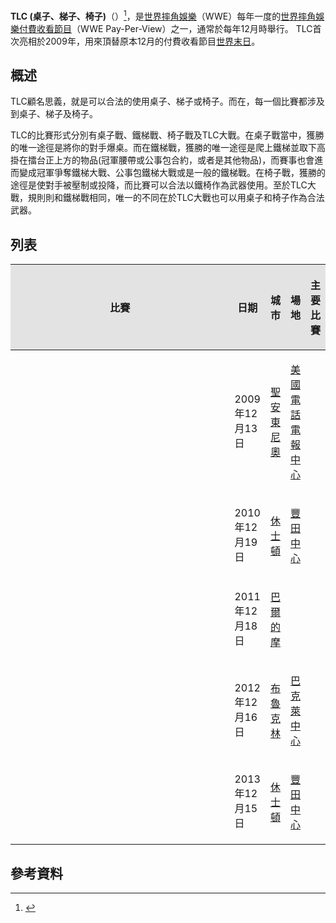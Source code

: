 '''TLC (桌子、梯子、椅子)'''（{{lang-en|'''TLC: Tables, Ladders & Chairs'''}}）<ref>{{Cite web |url=http://www.wwe.com/shows/wwetlc |title=TLC: Tables, Ladders & Chairs |accessdate=2013-05-25 |archive-date=2015-01-09 |archive-url=https://web.archive.org/web/20150109064935/http://www.wwe.com/shows/wwetlc |dead-url=no }}</ref>，是[[世界摔角娛樂|世界摔角娛樂]]（WWE）每年一度的[[世界摔角娛樂付費收看節目|世界摔角娛樂付費收看節目]]（WWE Pay-Per-View）之一，通常於每年12月時舉行。
TLC首次亮相於2009年，用來頂替原本12月的付費收看節目[[世界末日_(摔角)|世界末日]]。

==概述==
TLC顧名思義，就是可以合法的使用桌子、梯子或椅子。而在{{link-en|TLC2010|TLC: Tables, Ladders & Chairs (2010)}}，每一個比賽都涉及到桌子、梯子及椅子。

TLC的比賽形式分別有桌子戰、鐵梯戰、椅子戰及TLC大戰。在桌子戰當中，獲勝的唯一途徑是將你的對手爆桌。而在鐵梯戰，獲勝的唯一途徑是爬上鐵梯並取下高掛在擂台正上方的物品(冠軍腰帶或公事包合約，或者是其他物品)，而賽事也會進而變成冠軍爭奪鐵梯大戰、公事包鐵梯大戰或是一般的鐵梯戰。在椅子戰，獲勝的途徑是使對手被壓制或投降，而比賽可以合法以鐵椅作為武器使用。至於TLC大戰，規則則和鐵梯戰相同，唯一的不同在於TLC大戰也可以用桌子和椅子作為合法武器。

==列表==
{| class="wikitable" align="center"
!style="background: #e3e3e3;" width="9%"|比賽
!style="background: #e3e3e3;" width="6%"|日期
!style="background: #e3e3e3;" width="10%"|城市
!style="background: #e3e3e3;" width="9%"|場地
!style="background: #e3e3e3;" width="25%"|主要比賽
|-
|{{link-en|TLC2009|TLC: Tables, Ladders & Chairs (2009)}}
|2009年12月13日
|[[聖安東尼奧_(德克薩斯州)|聖安東尼奧]]
|[[AT&T中心|美國電話電報中心]]
|{{small|Jeri-Show ([[克里斯·傑利可|Chris Jericho]] and [[Big_Show|The Big Show]]) (c) vs. [[D-Generation_X|D-Generation X]] ([[Triple_H_(摔角手)|Triple H]] and [[尚恩·麥可|Shawn Michaels]]) in a Tag TeamTables, Ladders, and Chairs match for the [[Raw雙打冠軍|Unified WWE Tag Team Championship]]}}
|-
|{{link-en|TLC2010|TLC: Tables, Ladders & Chairs (2010))}}
|2010年12月19日
|[[休士頓|休士頓]]
|[[豐田中心|豐田中心]]
|{{small|[[約翰·希南|John Cena]] vs. [[韋德·貝瑞特|Wade Barrett]] in a Chairs match}}
|-
|{{link-en|TLC2011|TLC: Tables, Ladders & Chairs (2011)}}
|2011年12月18日
|[[巴爾的摩|巴爾的摩]]
|{{link-en|巴爾的摩競技場|Royal Farms Arena}}
|{{small|[[CM_Punk|CM Punk]] (c) vs. [[米茲|The Miz]] vs. [[阿爾貝托·德·里奧|Alberto Del Rio]] in a Triple Threat Tables, Ladders, and Chairs match for the [[WWE冠軍|WWE Championship]]}}
|-
|{{link-en|TLC2012|TLC: Tables, Ladders & Chairs (2012)}}
|2012年12月16日
|[[布魯克林區|布魯克林]]
|[[巴克萊中心|巴克萊中心]]
|{{small|John Cena in a Ladder match for [[多夫·鍚格勒|Ziggler]]'s [[世界重量級冠軍_(WWE)|World Heavyweight Championship]] Money in the Bank contract}}
|-
|{{link-en|TLC2013|TLC: Tables, Ladders & Chairs (2013)}}
|2013年12月15日
|[[休士頓|休士頓]]
|[[豐田中心|豐田中心]]
|{{small|[[蘭迪·歐頓|Randy Orton]] (WWE) vs. John Cena (WHC) in a unification TLC match for the WWE Championship and the World Heavyweight Championship<br/>CM Punk vs. [[神盾軍|The Shield]] in a 3-on-1 Handicap match}}
|}

==參考資料==
{{reflist}}
{{WWE PPV|桌子、梯子、椅子}}